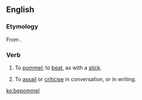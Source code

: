==English==

===Etymology===
From {{prefix|be|pommel|lang=en}}.

===Verb===
{{en-verb|bepommell}}

# {{label|en|transitive}} To [[pommel]]; to [[beat]], as with a [[stick]].
# {{label|en|transitive|figuratively}} To [[assail]] or [[criticise]] in conversation, or in writing.

[[ko:bepommel]]